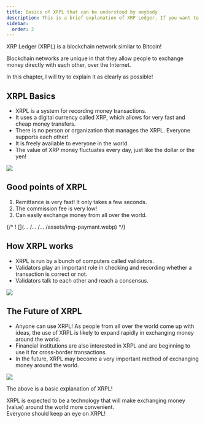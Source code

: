 ```yaml
---
title: Basics of XRPL that can be understood by anybody
description: This is a brief explanation of XRP Ledger. If you want to know more details, please refer to xrpl.org.
sidebar:
  order: 2
---
```


XRP Ledger (XRPL) is a blockchain network similar to Bitcoin!

Blockchain networks are unique in that they allow people to exchange money directly with each other, over the Internet.

In this chapter, I will try to explain it as clearly as possible!

## XRPL Basics

- XRPL is a system for recording money transactions.
- It uses a digital currency called XRP, which allows for very fast and cheap money transfers.
- There is no person or organization that manages the XRPL. Everyone supports each other!
- It is freely available to everyone in the world.
- The value of XRP money fluctuates every day, just like the dollar or the yen!

![](../../../../assets/images/img-blockchain-network-basic.webp)

## Good points of XRPL

1. Remittance is very fast! It only takes a few seconds. 
2. The commission fee is very low!
3. Can easily exchange money from all over the world.

{/* ! [](... /... /... /assets/img-paymant.webp) */}

## How XRPL works

- XRPL is run by a bunch of computers called validators.
- Validators play an important role in checking and recording whether a transaction is correct or not.
- Validators talk to each other and reach a consensus.

![](../../../../assets/images/img-blockchain-network-stars.webp)

## The Future of XRPL

- Anyone can use XRPL! As people from all over the world come up with ideas, the use of XRPL is likely to expand rapidly in exchanging money around the world.
- Financial institutions are also interested in XRPL and are beginning to use it for cross-border transactions.
- In the future, XRPL may become a very important method of exchanging money around the world.

![](../../../../assets/images/img-world-map-flat-style.webp)

The above is a basic explanation of XRPL!

XRPL is expected to be a technology that will make exchanging money (value) around the world more convenient.  
Everyone should keep an eye on XRPL!